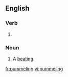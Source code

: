 ==English==

===Verb===
{{head|en}}

# {{present participle of|pummel}}

===Noun===
{{en-noun}}

# A [[beating]].

[[fr:pummeling]]
[[vi:pummeling]]